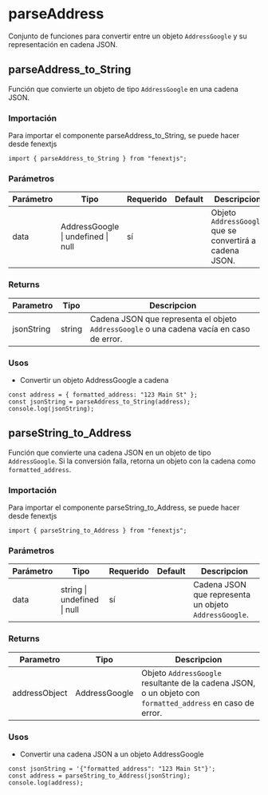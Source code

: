 # parseAddress

Conjunto de funciones para convertir entre un objeto `AddressGoogle` y su representación en cadena JSON.

## parseAddress_to_String

Función que convierte un objeto de tipo `AddressGoogle` en una cadena JSON.

### Importación

Para importar el componente parseAddress_to_String, se puede hacer desde fenextjs

```tsx copy
import { parseAddress_to_String } from "fenextjs";
```

### Parámetros

| Parámetro | Tipo | Requerido | Default | Descripcion |
| --------- | ---- | --------- | ------- | ----------- |
| data | AddressGoogle \| undefined \| null | sí |  | Objeto `AddressGoogle` que se convertirá a cadena JSON. |
### Returns

| Parametro | Tipo | Descripcion |
| --------- | ---- | ----------- |
| jsonString | string  | Cadena JSON que representa el objeto `AddressGoogle` o una cadena vacía en caso de error. |
### Usos

- Convertir un objeto AddressGoogle a cadena

```tsx copy
const address = { formatted_address: "123 Main St" };
const jsonString = parseAddress_to_String(address);
console.log(jsonString);
```



## parseString_to_Address

Función que convierte una cadena JSON en un objeto de tipo `AddressGoogle`. Si la conversión falla, retorna un objeto con la cadena como `formatted_address`.

### Importación

Para importar el componente parseString_to_Address, se puede hacer desde fenextjs

```tsx copy
import { parseString_to_Address } from "fenextjs";
```

### Parámetros

| Parámetro | Tipo | Requerido | Default | Descripcion |
| --------- | ---- | --------- | ------- | ----------- |
| data | string \| undefined \| null | sí |  | Cadena JSON que representa un objeto `AddressGoogle`. |
### Returns

| Parametro | Tipo | Descripcion |
| --------- | ---- | ----------- |
| addressObject | AddressGoogle  | Objeto `AddressGoogle` resultante de la cadena JSON, o un objeto con `formatted_address` en caso de error. |
### Usos

- Convertir una cadena JSON a un objeto AddressGoogle

```tsx copy
const jsonString = '{"formatted_address": "123 Main St"}';
const address = parseString_to_Address(jsonString);
console.log(address);
```



